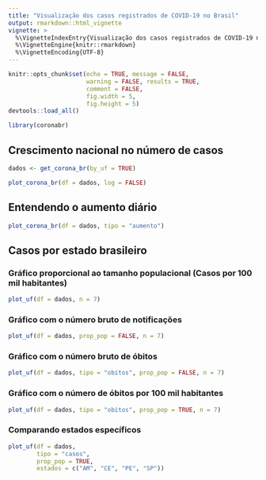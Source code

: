 ```yaml
---
title: "Visualização dos casos registrados de COVID-19 no Brasil"
output: rmarkdown::html_vignette
vignette: >
  %\VignetteIndexEntry{Visualização dos casos registrados de COVID-19 no Brasil}
  %\VignetteEngine{knitr::rmarkdown}
  %\VignetteEncoding{UTF-8}
---
```


```r
knitr::opts_chunk$set(echo = TRUE, message = FALSE, 
                      warning = FALSE, results = TRUE, 
                      comment = FALSE, 
                      fig.width = 5, 
                      fig.height = 5)
devtools::load_all()
```


```r
library(coronabr)
```


## Crescimento nacional no número de casos

```r
dados <- get_corona_br(by_uf = TRUE)
```


```r
plot_corona_br(df = dados, log = FALSE)
```


## Entendendo o aumento diário

```r
plot_corona_br(df = dados, tipo = "aumento")
```

## Casos por estado brasileiro

### Gráfico proporcional ao tamanho populacional (Casos por 100 mil habitantes)

```r
plot_uf(df = dados, n = 7)
```

### Gráfico com o número bruto de notificações

```r
plot_uf(df = dados, prop_pop = FALSE, n = 7)
```

### Gráfico com o número bruto de óbitos

```r
plot_uf(df = dados, tipo = "obitos", prop_pop = FALSE, n = 7)
```


### Gráfico com o número de óbitos por 100 mil habitantes

```r
plot_uf(df = dados, tipo = "obitos", prop_pop = TRUE, n = 7)
```

### Comparando estados específicos

```r
plot_uf(df = dados, 
        tipo = "casos",
        prop_pop = TRUE,
        estados = c("AM", "CE", "PE", "SP"))
```

